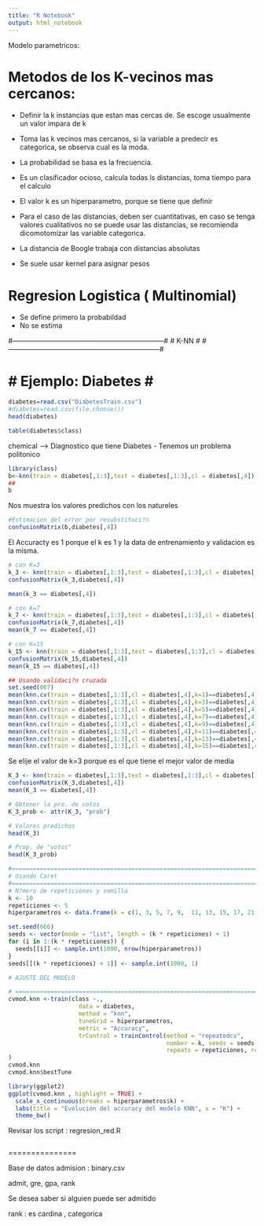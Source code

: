 ```yaml
---
title: "R Notebook"
output: html_notebook
---
```


Modelo parametricos:

Metodos de los K-vecinos mas cercanos:
======================================

- Definir la k instancias que estan mas cercas de. Se escoge usualmente un valor impara de k
- Toma las k vecinos mas cercanos, si la variable a predecir es categorica, se observa cual es la moda.
- La probabilidad se basa es la frecuencia.
- Es un clasificador ocioso, calcula todas ls distancias, toma tiempo para el calculo
- El valor k es un hiperparametro, porque se tiene que definir
- Para el caso de las distancias, deben ser cuantitativas, en caso se tenga valores cualitativos no se puede usar las distancias, se recomienda dicomotomizar las variable categorica. 

- La distancia de Boogle trabaja con distancias absolutas

- Se suele usar kernel para asignar pesos


Regresion Logistica ( Multinomial)
====================
 - Se define primero la probabildad
 - No se estima 

#------------------------------------------------------------------#
#  K-NN                                                            #
#------------------------------------------------------------------#

####################################################################
# # Ejemplo: Diabetes                                            # #
####################################################################
```r

diabetes=read.csv("DiabetesTrain.csv")
#diabetes=read.csv(file.choose())
head(diabetes)
```
```r
table(diabetes$class)
```
chemical --> Diagnostico que tiene Diabetes
- Tenemos un problema politonico

```r
library(class)
b<-knn(train = diabetes[,1:3],test = diabetes[,1:3],cl = diabetes[,4])
## 
b
```
Nos muestra los valores predichos con los natureles

```r
#Estimacion del error por resubstituci?n
confusionMatrix(b,diabetes[,4])
```
El Accuracty es 1 porque el k es 1 y la data de entrenamiento y validacion es la misma.

```r
# con K=3
k_3 <- knn(train = diabetes[,1:3],test = diabetes[,1:3],cl = diabetes[,4], k = 3)
confusionMatrix(k_3,diabetes[,4])

mean(k_3 == diabetes[,4])
```

```r
# con K=7
k_7 <- knn(train = diabetes[,1:3],test = diabetes[,1:3],cl = diabetes[,4], k = 7)
confusionMatrix(k_7,diabetes[,4])
mean(k_7 == diabetes[,4])
```

```r
# con K=15
k_15 <- knn(train = diabetes[,1:3],test = diabetes[,1:3],cl = diabetes[,4], k = 15)
confusionMatrix(k_15,diabetes[,4])
mean(k_15 == diabetes[,4])
```
```r
## Usando validaci?n cruzada
set.seed(007)
mean(knn.cv(train = diabetes[,1:3],cl = diabetes[,4],k=1)==diabetes[,4])
mean(knn.cv(train = diabetes[,1:3],cl = diabetes[,4],k=3)==diabetes[,4])
mean(knn.cv(train = diabetes[,1:3],cl = diabetes[,4],k=5)==diabetes[,4])
mean(knn.cv(train = diabetes[,1:3],cl = diabetes[,4],k=7)==diabetes[,4])
mean(knn.cv(train = diabetes[,1:3],cl = diabetes[,4],k=9)==diabetes[,4])
mean(knn.cv(train = diabetes[,1:3],cl = diabetes[,4],k=11)==diabetes[,4])
mean(knn.cv(train = diabetes[,1:3],cl = diabetes[,4],k=13)==diabetes[,4])
mean(knn.cv(train = diabetes[,1:3],cl = diabetes[,4],k=15)==diabetes[,4])
```
Se elije el valor de k=3 porque es el que tiene el mejor valor de media

```r
K_3 <- knn(train = diabetes[,1:3],test = diabetes[,1:3],cl = diabetes[,4], k = 3, prob = TRUE)
confusionMatrix(K_3,diabetes[,4])
mean(K_3 == diabetes[,4])
```
```r
# Obtener la pro. de votos
K_3_prob <- attr(K_3, "prob")
```


```r
# Valores predichos
head(K_3)
```


```r
# Prop. de "votos"
head(K_3_prob)

```


```r

#===============================================================================
# Usando Caret
#===============================================================================
# N?mero de repeticiones y semilla
k <- 10
repeticiones <- 5
hiperparametros <- data.frame(k = c(1, 3, 5, 7, 9,  11, 13, 15, 17, 21, 31, 51))

set.seed(666)
seeds <- vector(mode = "list", length = (k * repeticiones) + 1)
for (i in 1:(k * repeticiones)) {
  seeds[[i]] <- sample.int(1000, nrow(hiperparametros))
}
seeds[[(k * repeticiones) + 1]] <- sample.int(1000, 1)

```

```r

# AJUSTE DEL MODELO

# ==============================================================================
cvmod.knn <-train(class ~.,
                    data = diabetes,
                    method = "knn",
                    tuneGrid = hiperparametros,
                    metric = "Accuracy",
                    trControl = trainControl(method = "repeatedcv",
                                             number = k, seeds = seeds,
                                             repeats = repeticiones, returnResamp = "final") 
)
cvmod.knn
cvmod.knn$bestTune

```

```r
library(ggplot2)
ggplot(cvmod.knn , highlight = TRUE) +
  scale_x_continuous(breaks = hiperparametros$k) +
  labs(title = "Evolucion del accuracy del modelo KNN", x = "K") +
  theme_bw()
```
Revisar los script  : regresion_red.R

```r

```

===============


Base de datos admision : binary.csv

admit, gre, gpa, rank

Se desea saber si alguien puede ser admitido 

rank : es cardina , categorica


